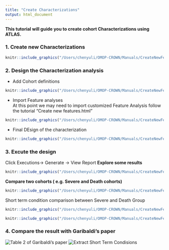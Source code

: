 ```yaml
---
title: "Create Characterizations"
output: html_document
---
```

**This tutorial will guide you to create cohort Characterizations using ATLAS.**    

### 1. Create new Characterizations
```r
knitr::include_graphics("/Users/chenyuli/OMOP-CROWN/Manuals/CreateNewFeatures/1. New characterization.png")
```   

### 2. Design the Characterization analysis   
* Add Cohort definitions  
```r
knitr::include_graphics("/Users/chenyuli/OMOP-CROWN/Manuals/CreateNewFeatures/2. characterizations-import cohorts.png")
```     
* Import Feature analyses   
At this point we may need to import customized Feature Analysis follow the tutorial "Create new features.html" 
```r
knitr::include_graphics("/Users/chenyuli/OMOP-CROWN/Manuals/CreateNewFeatures/3. import features.png")
```     

* Final DEsign of the characterization
```r
knitr::include_graphics("/Users/chenyuli/OMOP-CROWN/Manuals/CreateNewFeatures/4. Characterization design for Annals paper.png")
```   
### 3. Excute the design 
Click Executions-> Generate -> View Report 
**Explore some results**  
```r
knitr::include_graphics("/Users/chenyuli/OMOP-CROWN/Manuals/CreateNewFeatures/5. Three cohorts comparison .png")
```     


**Compare two cohorts ( e.g. Severe and Death cohorts)**

```r
knitr::include_graphics("/Users/chenyuli/OMOP-CROWN/Manuals/CreateNewFeatures/6. Severe&Death cohorts comparison.png")
```       


Short term condition comparison between Severe and Death Group  
```r
knitr::include_graphics("/Users/chenyuli/OMOP-CROWN/Manuals/CreateNewFeatures/7. short-term condition comparison.png")
```  
```r
knitr::include_graphics("/Users/chenyuli/OMOP-CROWN/Manuals/CreateNewFeatures/short term device exposure.png")
```  
### 4. Compare the result with Garibaldi’s  paper 
![Table 2 of Garibaldi’s paper ](Table 2.png "title-1") ![Extract Short Term Condisions](Compare with table 2.png "title-2")
